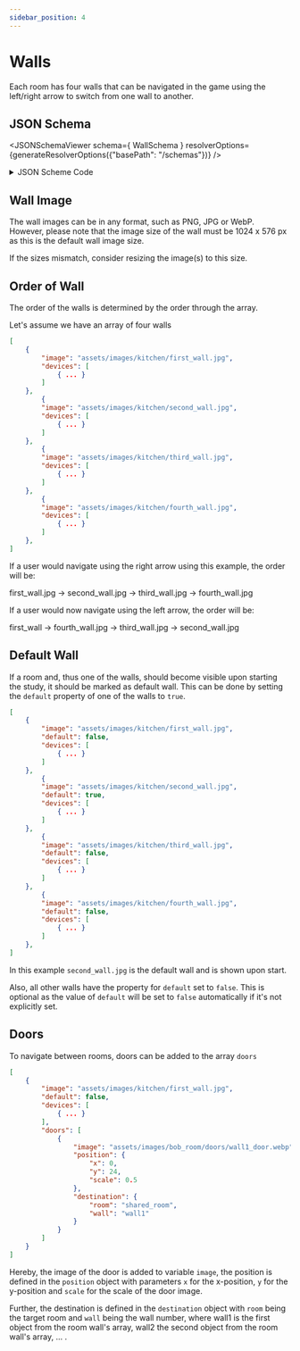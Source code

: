 ```yaml
---
sidebar_position: 4
---
```


# Walls

Each room has four walls that can be navigated in the game using the left/right arrow to switch from one wall to another.

## JSON Schema

<JSONSchemaViewer schema={ WallSchema } resolverOptions={generateResolverOptions({"basePath": "/schemas"})} />

<details>
    <summary>JSON Scheme Code</summary>

    <InlineSchemaDisplay 
    schema={WallSchema} 
    resolverOptions={generateResolverOptions({"basePath": "/schemas"})} 
    title="Wall Schema"
    />

</details>

## Wall Image

The wall images can be in any format, such as PNG, JPG or WebP.
However, please note that the image size of the wall must be 1024 x 576 px as this is the default wall image size.

If the sizes mismatch, consider resizing the image(s) to this size.

## Order of Wall

The order of the walls is determined by the order through the array.

Let's assume we have an array of four walls

```json title="Example Array of four walls"
[
    {
        "image": "assets/images/kitchen/first_wall.jpg",
        "devices": [
            { ... }
        ]
    },
        {
        "image": "assets/images/kitchen/second_wall.jpg",
        "devices": [
            { ... }
        ]
    },
        {
        "image": "assets/images/kitchen/third_wall.jpg",
        "devices": [
            { ... }
        ]
    },
        {
        "image": "assets/images/kitchen/fourth_wall.jpg",
        "devices": [
            { ... }
        ]
    },
]
```

If a user would navigate using the right arrow using this example, the order will be:

first_wall.jpg → second_wall.jpg → third_wall.jpg → fourth_wall.jpg



If a user would now navigate using the left arrow, the order will be:

first_wall → fourth_wall.jpg → third_wall.jpg → second_wall.jpg

## Default Wall

If a room and, thus one of the walls, should become visible upon starting the study, it should be marked as default wall.
This can be done by setting the `default` property of one of the walls to `true`.

```json title="Example Array of four walls with default values"
[
    {
        "image": "assets/images/kitchen/first_wall.jpg",
        "default": false,
        "devices": [
            { ... }
        ]
    },
        {
        "image": "assets/images/kitchen/second_wall.jpg",
        "default": true,
        "devices": [
            { ... }
        ]
    },
        {
        "image": "assets/images/kitchen/third_wall.jpg",
        "default": false,
        "devices": [
            { ... }
        ]
    },
        {
        "image": "assets/images/kitchen/fourth_wall.jpg",
        "default": false,
        "devices": [
            { ... }
        ]
    },
]
```

In this example `second_wall.jpg` is the default wall and is shown upon start.

Also, all other walls have the property for `default` set to `false`. This is optional as the value of `default` will be set to `false` automatically if it's not explicitly set.

## Doors

To navigate between rooms, doors can be added to the array `doors`

```json title="Example Array of four walls with default values"
[
    {
        "image": "assets/images/kitchen/first_wall.jpg",
        "default": false,
        "devices": [
            { ... }
        ],
        "doors": [
            {
                "image": "assets/images/bob_room/doors/wall1_door.webp",
                "position": {
                    "x": 0,
                    "y": 24,
                    "scale": 0.5
                },
                "destination": {
                    "room": "shared_room",
                    "wall": "wall1"
                }
            }
        ]
    }
]
```

Hereby, the image of the door is added to variable `image`, the position is defined in the `position` object with parameters `x` for the x-position, `y` for the y-position and `scale` for the scale of the door image.

Further, the destination is defined in the `destination` object with `room` being the target room and `wall` being the wall number, where wall1 is the first object from the room wall's array, wall2 the second object from the room wall's array, ... .